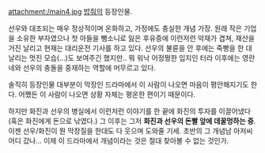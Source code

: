 attachment:/main4.jpg
[[밥줘]]의 등장인물.

선우와 대조되는 매우 정상적이며 온화하고, 가정에도 충실한 개념 가장. 원래 작은 기업을 소유한 부자였으나 첫 아들을 뺑소니로 잃은 후유증에 이런저런 악재가 겹쳐, 재산을 거진 날리고 현재는 대리운전 기사를 하고 있다. 선우의 불륜을 안 후에는 죽빵을 한 대 날리는 멋진 모습(…)도 보여주긴 했지만.. 뭐 워낙 어정쩡한 입지인 터라 이후에는 영란네와 선우의 충돌을 중재하는 역할에 머무르고 있다.

솔직히 등장인물 대부분이 막장인 드라마에서 이 사람이 나오면 마음이 평안해지기도 한다. 어쨌든 이 사람이 나오면 상황 자체는 평온한 편이기 때문이다.

하지만 화진과 선우의 병실에서 이런저런 이야기를 한 끝에 화진의 투자를 이끌어냈다(혹은 화진에게 돈으로 낚였다.) 그 이후는 그저 '''화진과 선우의 돈빨 앞에 데꿀멍하는 중'''. 이젠 선우/화진이 뭔 막장질을 한대도 다 웃으며 도와줄 기세. 초반의 그 개념남 아저씨 어디 갔나... 이제 이 드라마에서 개념이라는 것은 절대 찾아볼 수 없는 것인가.
